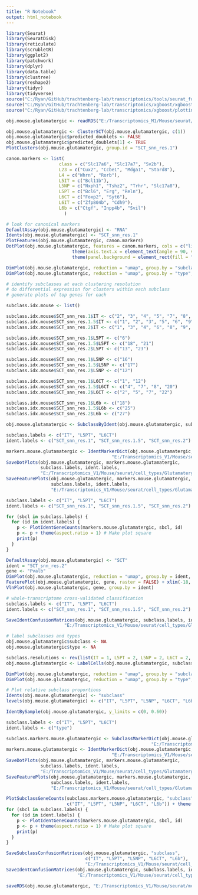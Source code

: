 ```yaml
---
title: "R Notebook"
output: html_notebook
---
```


```r

library(Seurat)
library(SeuratDisk)
library(reticulate)
library(scrubletR)
library(ggplot2)
library(patchwork)
library(dplyr)
library(data.table)
library(clustree)
library(reshape2)
library(tidyr)
library(tidyverse)
source("C:/Ryan/GitHub/trachtenberg-lab/transcriptomics/tools/seurat_functions.R")
source("C:/Ryan/GitHub/trachtenberg-lab/transcriptomics/xgboost/xgboost_train.R")
source("C:/Ryan/GitHub/trachtenberg-lab/transcriptomics/xgboost/plottingFxns.R")

obj.mouse.glutamatergic <- readRDS("E:/Transcriptomics_M1/Mouse/seurat/mouse_m1_glutamatergic.rds")

```


```r

obj.mouse.glutamatergic <- ClusterSCT(obj.mouse.glutamatergic, c(1))
obj.mouse.glutamatergic$predicted_doublets <- FALSE
obj.mouse.glutamatergic$predicted_doublets[1] <- TRUE
PlotClusters(obj.mouse.glutamatergic, group.id = "SCT_snn_res.1")

```


```r

canon.markers <- list(
                    class = c("Slc17a6", "Slc17a7", "Sv2b"),
                    L23 = c("Cux2", "Ccbe1", "Mdga1", "Stard8"),
                    L4 = c("Whrn", "Rorb"),
                    L5IT = c("Bcl11b"),
                    L5NP = c("Nxph1", "Tshz2", "Trhr", "Slc17a8"),
                    L5PT = c("Bcl6", "Erg", "Reln"),
                    L6CT = c("Foxp2", "Syt6"),
                    L6IT = c("Zfp804b", "Cdh9"),
                    L6b = c("Ctgf", "Inpp4b", "Svil")
                      )

# look for canonical markers
DefaultAssay(obj.mouse.glutamatergic) <- "RNA"
Idents(obj.mouse.glutamatergic) <- "SCT_snn_res.1"
PlotFeatures(obj.mouse.glutamatergic, canon.markers)
DotPlot(obj.mouse.glutamatergic, features = canon.markers, cols = c("lightgrey", "red"), scale = FALSE) + 
                         theme(axis.text.x = element_text(angle = 90, vjust = 0.25)) + 
                         theme(panel.background = element_rect(fill = "white", color = NA), plot.background = element_rect(fill = "white", color = NA)) + NoLegend()

```


```r

DimPlot(obj.mouse.glutamatergic, reduction = "umap", group.by = "subclass", label = TRUE, raster = FALSE) + NoLegend() + xlim(-18, 18) + ylim(-18, 18) + coord_equal()
DimPlot(obj.mouse.glutamatergic, reduction = "umap", group.by = "type", label = TRUE, raster = FALSE) + NoLegend() + xlim(-18, 18) + ylim(-18, 18) + coord_equal()

```


```r

# identify subclasses at each clustering resolution
# do differential expression for clusters within each subclass
# generate plots of top genes for each

subclass.idx.mouse <- list()

subclass.idx.mouse$SCT_snn_res.1$IT <- c("2", "3", "4", "5", "7", "8", "9", "10", "11", "13", "14", "15", "17", "19")
subclass.idx.mouse$SCT_snn_res.1.5$IT <- c("1", "2", "3", "5", "6", "9", "10", "11", "12", "13", "14", "15", "16", "19", "22", "23", "24")
subclass.idx.mouse$SCT_snn_res.2$IT <- c("1", "3", "4", "6", "8", "9", "10", "11", "14", "15", "16", "17", "18", "19", "20", "21", "24", "25", "26")

subclass.idx.mouse$SCT_snn_res.1$L5PT <- c("6")
subclass.idx.mouse$SCT_snn_res.1.5$L5PT <- c("18", "21")
subclass.idx.mouse$SCT_snn_res.2$L5PT <- c("13", "23")

subclass.idx.mouse$SCT_snn_res.1$L5NP <- c("16")
subclass.idx.mouse$SCT_snn_res.1.5$L5NP <- c("17")
subclass.idx.mouse$SCT_snn_res.2$L5NP <- c("12")

subclass.idx.mouse$SCT_snn_res.1$L6CT <- c("1", "12")
subclass.idx.mouse$SCT_snn_res.1.5$L6CT <- c("4", "7", "8", "20")
subclass.idx.mouse$SCT_snn_res.2$L6CT <- c("2", "5", "7", "22")

subclass.idx.mouse$SCT_snn_res.1$L6b <- c("18")
subclass.idx.mouse$SCT_snn_res.1.5$L6b <- c("25")
subclass.idx.mouse$SCT_snn_res.2$L6b <- c("27")

obj.mouse.glutamatergic <- SubclassByIdent(obj.mouse.glutamatergic, subclass.idx.mouse)

```


```r

subclass.labels <- c("IT", "L5PT", "L6CT")
ident.labels <- c("SCT_snn_res.1", "SCT_snn_res.1.5", "SCT_snn_res.2")

markers.mouse.glutamatergic <- IdentMarkerDict(obj.mouse.glutamatergic, subclass.labels, ident.labels,
                                        "E:/Transcriptomics_V1/Mouse/seurat/marker_genes/Glutamatergic/markerdict_clusters.rds")
SaveDotPlots(obj.mouse.glutamatergic, markers.mouse.glutamatergic,
             subclass.labels, ident.labels,
             "E:/Transcriptomics_V1/Mouse/seurat/cell_types/Glutamatergic/", "ENSMODG")
SaveFeaturePlots(obj.mouse.glutamatergic, markers.mouse.glutamatergic,
                 subclass.labels, ident.labels,
                 "E:/Transcriptomics_V1/Mouse/seurat/cell_types/Glutamatergic/")

```


```r

subclass.labels <- c("IT", "L5PT", "L6CT")
ident.labels <- c("SCT_snn_res.1", "SCT_snn_res.1.5", "SCT_snn_res.2")

for (sbcl in subclass.labels) {
  for (id in ident.labels) {
    p <- PlotIdentGeneCounts(markers.mouse.glutamatergic, sbcl, id)
    p <- p + theme(aspect.ratio = 1) # Make plot square
    print(p)
  }
}

```


```r

DefaultAssay(obj.mouse.glutamatergic) <- "SCT"
ident = "SCT_snn_res.2"
gene <- "Pvalb"
DimPlot(obj.mouse.glutamatergic, reduction = "umap", group.by = ident, label = TRUE, raster = FALSE) + NoLegend() + xlim(-18, 18) + ylim(-18, 18) + coord_equal()
FeaturePlot(obj.mouse.glutamatergic, gene, raster = FALSE) + xlim(-18, 18) + ylim(-18, 18) + coord_equal()
VlnPlot(obj.mouse.glutamatergic, gene, group.by = ident)

```


```r

# whole-transcriptome cross-validated classification
subclass.labels <- c("IT", "L5PT", "L6CT")
ident.labels <- c("SCT_snn_res.1", "SCT_snn_res.1.5", "SCT_snn_res.2")

SaveIdentConfusionMatrices(obj.mouse.glutamatergic, subclass.labels, ident.labels, 
                      "E:/Transcriptomics_V1/Mouse/seurat/cell_types/Glutamatergic/")

```


```r

# label subclasses and types
obj.mouse.glutamatergic$subclass <- NA
obj.mouse.glutamatergic$type <- NA

subclass.resolutions <- rev(list(IT = 1, L5PT = 2, L5NP = 2, L6CT = 2, L6b = 2))
obj.mouse.glutamatergic <- LabelCells(obj.mouse.glutamatergic, subclass.resolutions)

```


```r

DimPlot(obj.mouse.glutamatergic, reduction = "umap", group.by = "subclass", label = TRUE, raster = FALSE) + NoLegend() + xlim(-18, 18) + ylim(-18, 18) + coord_equal()
DimPlot(obj.mouse.glutamatergic, reduction = "umap", group.by = "type", label = TRUE, raster = FALSE) + NoLegend() + xlim(-18, 18) + ylim(-18, 18) + coord_equal()

```


```r

# Plot relative subclass proportions
Idents(obj.mouse.glutamatergic) <- "subclass"
levels(obj.mouse.glutamatergic) <- c("IT", "L5PT", "L5NP", "L6CT", "L6b")

IdentBySample(obj.mouse.glutamatergic, y_limits = c(0, 0.60))

```


```r

subclass.labels <- c("IT", "L5PT", "L6CT")
ident.labels <- c("type")

subclass.markers.mouse.glutamatergic <- SubclassMarkerDict(obj.mouse.glutamatergic, "subclass",
                                                       "E:/Transcriptomics_V1/Mouse/seurat/marker_genes/Glutamatergic/markerdict_subclass.rds")
markers.mouse.glutamatergic <- IdentMarkerDict(obj.mouse.glutamatergic, subclass.labels, ident.labels,
                                        "E:/Transcriptomics_V1/Mouse/seurat/marker_genes/Glutamatergic/markerdict_types.rds")
SaveDotPlots(obj.mouse.glutamatergic, markers.mouse.glutamatergic,
             subclass.labels, ident.labels,
             "E:/Transcriptomics_V1/Mouse/seurat/cell_types/Glutamatergic/", "ENSMODG")
SaveFeaturePlots(obj.mouse.glutamatergic, markers.mouse.glutamatergic,
                 subclass.labels, ident.labels,
                 "E:/Transcriptomics_V1/Mouse/seurat/cell_types/Glutamatergic/")

PlotSubclassGeneCounts(subclass.markers.mouse.glutamatergic, "subclass", 
                       c("IT", "L5PT", "L5NP", "L6CT", "L6b")) + theme(aspect.ratio = 1)
for (sbcl in subclass.labels) {
  for (id in ident.labels) {
    p <- PlotIdentGeneCounts(markers.mouse.glutamatergic, sbcl, id)
    p <- p + theme(aspect.ratio = 1) # Make plot square
    print(p)
  }
}

SaveSubclassConfusionMatrices(obj.mouse.glutamatergic, "subclass",
                              c("IT", "L5PT", "L5NP", "L6CT", "L6b"),
                              "E:/Transcriptomics_V1/Mouse/seurat/cell_types/Glutamatergic/")
SaveIdentConfusionMatrices(obj.mouse.glutamatergic, subclass.labels, ident.labels,
                           "E:/Transcriptomics_V1/Mouse/seurat/cell_types/Glutamatergic/")

```


```r

saveRDS(obj.mouse.glutamatergic, "E:/Transcriptomics_V1/Mouse/seurat/mouse_v1_glutamatergic_processed.rds")

```

